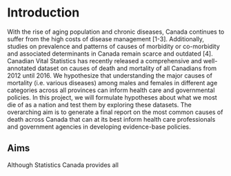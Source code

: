 # Introduction {#intro}

With the rise of aging population and chronic diseases, Canada continues to suffer from the high costs of disease management [1-3]. Additionally, studies on prevalence and patterns of causes of morbidity or co-morbidity and associated determinants in Canada remain scarce and outdated [4]. Canadian Vital Statistics has recently released a comprehensive and well-annotated dataset on causes of death and mortality of all Canadians from 2012 until 2016. We hypothesize that understanding the major causes of mortality (i.e. various diseases) among males and females in different age categories across all provinces can inform health care and governmental policies. In this project, we will formulate hypotheses about what we most die of as a nation and test them by exploring these datasets. The overarching aim is to generate a final report on the most common causes of death across Canada that can at its best inform health care professionals and government agencies in developing evidence-base policies.

## Aims

Although Statistics Canada provides all 
